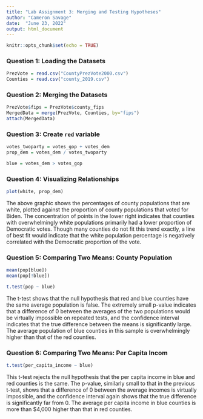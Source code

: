 ---
title: "Lab Assignment 3: Merging and Testing Hypotheses"
author: "Cameron Savage"
date:  "June 23, 2022"
output: html_document
---

```{r setup, include=FALSE}

knitr::opts_chunk$set(echo = TRUE)
```

### Question 1: Loading the Datasets

```{r}
PrezVote = read.csv("CountyPrezVote2000.csv")
Counties = read.csv("county_2019.csv")
```

### Question 2: Merging the Datasets

```{r}
PrezVote$fips = PrezVote$county_fips
MergedData = merge(PrezVote, Counties, by="fips")
attach(MergedData)
```

### Question 3: Create `red` variable

```{r}
votes_twoparty = votes_gop + votes_dem
prop_dem = votes_dem / votes_twoparty

blue = votes_dem > votes_gop

```

### Question 4: Visualizing Relationships

```{r}
plot(white, prop_dem)
```

The above graphic shows the percentages of county populations that are white, plotted against the proportion of county populations that voted for Biden. The concentration of points in the lower right indicates that counties with overwhelmingly white populations primarily had a lower proportion of Democratic votes. Though many counties do not fit this trend exactly, a line of best fit would indicate that the white population percentage is negatively correlated with the Democratic proportion of the vote.

### Question 5: Comparing Two Means: County Population

```{r}
mean(pop[blue])
mean(pop[!blue])

t.test(pop ~ blue)
```

The t-test shows that the null hypothesis that red and blue counties have the same average population is false. The extremely small p-value indicates that a difference of 0 between the averages of the two populations would be virtually impossible on repeated tests, and the confidence interval indicates that the true difference between the means is significantly large. The average population of blue counties in this sample is overwhelmingly higher than that of the red counties.

### Question 6: Comparing Two Means: Per Capita Incom

```{r}
t.test(per_capita_income ~ blue)
```

This t-test rejects the null hypothesis that the per capita income in blue and red counties is the same. The p-value, similarly small to that in the previous t-test, shows that a difference of 0 between the average incomes is virtually impossible, and the confidence interval again shows that the true difference is significantly far from 0. The average per capita income in blue counties is more than $4,000 higher than that in red counties.